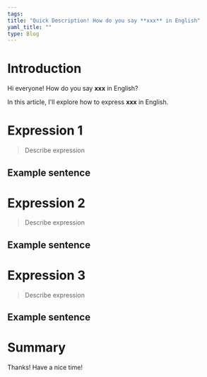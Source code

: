 ```yaml
---
tags:
title: "Quick Description! How do you say **xxx** in English"
yaml_title: ""
type: Blog
---
```


# Introduction

Hi everyone!
How do you say **xxx** in English?

In this article, I'll explore how to express **xxx** in English.

# Expression 1

> Describe expression

## Example sentence

# Expression 2

> Describe expression

## Example sentence

# Expression 3

> Describe expression

## Example sentence

# Summary

Thanks!
Have a nice time!
